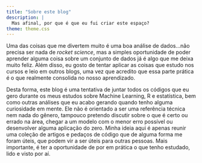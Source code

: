 ```yaml
---
title: "Sobre este blog"
description: |
  Mas afinal, por que é que eu fui criar este espaço?
theme: theme.css
---
```


Uma das coisas que me divertem muito é uma boa análise de dados...não precisa ser nada de _rocket science_, mas a simples oportunidade de poder aprender alguma coisa sobre um conjunto de dados já é algo que me deixa muito feliz. Além disso, eu gosto de tentar aplicar as coisas que estudo nos cursos e leio em outros blogs, uma vez que acredito que essa parte prática é o que realmente consolida no nosso aprendizado. 

Desta forma, este blog é uma tentativa de juntar todos os códigos que eu gero durante os meus estudos sobre Machine Learning, R e estatística, bem como outras análises que eu acabo gerando quando tenho alguma curiosidade em mente. Ele não é orientado a ser uma referência técnica nem nada do gênero, tampouco pretendo discutir sobre o que é certo ou errado na área, chegar a um modelo com o menor erro possível ou desenvolver alguma aplicação do zero. Minha ideia aqui é apenas reunir uma coleção de artigos e pedaços de código que de alguma forma me foram úteis, que podem vir a ser úteis para outras pessoas. Mais importante, é ter a oportunidade de por em prática o que tenho estudado, lido e visto por aí.
